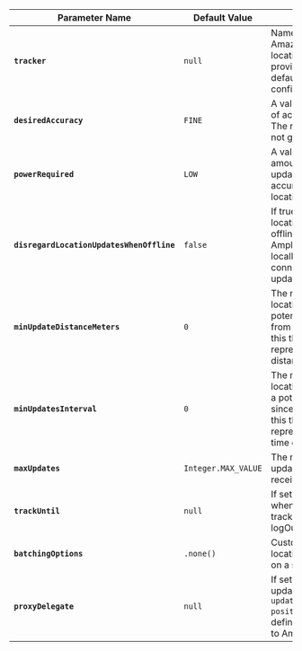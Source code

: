 **Parameter Name**                        | **Default Value**           | **Description** 
----------------------------------------- | --------------------------- | -------------------------------------------------------------------------------------------------------------------------------------------------------------------------------------------------------------------------------------------------------------
**`tracker`**                             | `null`                      | Name of the tracker resource in Amazon Location Service to send location updates.  If you don't provide a tracker name, then the default tracker in Amplify configuration is used.
**`desiredAccuracy`**                     | `FINE`                      | A value to request the desired level of accuracy of location updates.  The requested desired accuracy is not guaranteed to be achieved.
**`powerRequired`**                       | `LOW`                       | A value to request the desired amount of power used for location updates.  This value impacts the accuracy, frequency and latency of location updates.
**`disregardLocationUpdatesWhenOffline`** | `false`                     | If true, the app will not store location updates when the app is offline. This is false by default; Amplify will store location updates locally due to loss of network connectivity and send location updates when app is online.
**`minUpdateDistanceMeters`**             | `0`                         | The minimum distance between location updates in meters.  If a potential location update's distance from the previous does not exceed this threshold, it will not occur.  0 represents no minimum update distance.
**`minUpdatesInterval`**                  | `0`                         | The minimum time between location updates in milliseconds.  If a potential location update's time since the previous does not exceed this threshold, it will not occur.  0 represents no minimum update time difference.
**`maxUpdates`**                          | `Integer.MAX_VALUE`         | The maximum amount of location updates this Location Manager will receive before stopping requests.
**`trackUntil`**                          | `null`                      | If set, the app will stop tracking when date is reached. By default, tracking will continue until user logOut or `stopTracking()` is called.
**`batchingOptions`**                     | `.none()`                   | Custom defined behavior to send location updates in batches based on a specified threshold.
**`proxyDelegate`**                       | `null`                      | If set, the app will send location updates by calling the `updatePositions(List<GeoPosition> positions)` function on this user-defined object instead of uploading to Amazon Location Services.